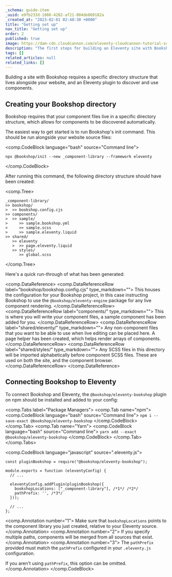 ```yaml
---
_schema: guide-item
_uuid: e9fb233d-1086-4282-af21-004de869182a
_created_at: "2023-02-01 02:40:30 +0000"
title: "Getting set up"
nav_title: "Getting set up"
order: 2
published: true
image: https://dam-cdn.cloudcannon.com/eleventy-cloudcannon-tutorial-social.png
description: "The first steps for building an Eleventy site with Bookshop"
tags: []
related_articles: null
related_links: []
---
```


Building a site with Bookshop requires a specific directory structure that lives alongside your website,
and an Eleventy plugin to discover and use components.

## Creating your Bookshop directory

Bookshop requires that your component files live in a specific directory structure, which allows for components
to be discovered automatically. 

The easiest way to get started is to run Bookshop's init command. This should be run alongside your website source files:

<comp.CodeBlock language="bash" source="Command line">
```
npx @bookshop/init --new _component-library --framework eleventy
```
</comp.CodeBlock>

After running this command, the following directory structure should have been created:

<comp.Tree>
```
_component-library/
>> bookshop/
>  >> bookshop.config.cjs
>> components/
>  >> sample/
>     >> sample.bookshop.yml
>     >> sample.scss
>     >> sample.eleventy.liquid
>> shared/
   >> eleventy
   >  >> page.eleventy.liquid
   >> styles/
      >> global.scss
```
</comp.Tree>

Here's a quick run-through of what has been generated:

<comp.DataReference>
 <comp.DataReferenceRow label="bookshop/bookshop.config.cjs" type_markdown="">
    This houses the configuration for your Bookshop project, in this case instructing Bookshop to use the `@bookshop/eleventy-engine` package for any live component rendering.
 </comp.DataReferenceRow>
  <comp.DataReferenceRow label="components/" type_markdown="">
    This is where you will write your component files, a sample component has been added for you.
 </comp.DataReferenceRow>
  <comp.DataReferenceRow label="shared/eleventy/" type_markdown="">
    Any non-component files that you want to be able to use when live editing can be placed here. A page helper has been created, which helps render arrays of components.
 </comp.DataReferenceRow>
  <comp.DataReferenceRow label="shared/styles/" type_markdown="">
    Any SCSS files in this directory will be imported alphabetically before component SCSS files. These are used on both the site, and the component browser.
 </comp.DataReferenceRow>
</comp.DataReference>

## Connecting Bookshop to Eleventy

To connect Bookshop and Eleventy, the `@bookshop/eleventy-bookshop` plugin on npm should be installed and added to your config:

<comp.Tabs label="Package Managers">
 <comp.Tab name="npm">
    <comp.CodeBlock language="bash" source="Command line">
    ```
    npm i --save-exact @bookshop/eleventy-bookshop
    ```
    </comp.CodeBlock>
 </comp.Tab>
 <comp.Tab name="Yarn">
    <comp.CodeBlock language="bash" source="Command line">
    ```
    yarn add --exact @bookshop/eleventy-bookshop
    ```
    </comp.CodeBlock>
 </comp.Tab>
</comp.Tabs>

<comp.CodeBlock language="javascript" source=".eleventy.js">
```
const pluginBookshop = require("@bookshop/eleventy-bookshop");

module.exports = function (eleventyConfig) {
  // ...

  eleventyConfig.addPlugin(pluginBookshop({
    bookshopLocations: ["_component-library"], /*1*/ /*2*/
    pathPrefix: '', /*3*/
  }));

  // ...
};
```
<comp.Annotation number="1">
   Make sure that `bookshopLocations` points to the component library you just created, relative to your Eleventy source.
</comp.Annotation>
<comp.Annotation number="2">
   If you specify multiple paths, components will be merged from all sources that exist.
</comp.Annotation>
<comp.Annotation number="3">
   The `pathPrefix` provided must match the `pathPrefix` configured in your `.eleventy.js` configuration.

   If you aren't using `pathPrefix`, this option can be omitted.
</comp.Annotation>
</comp.CodeBlock>

